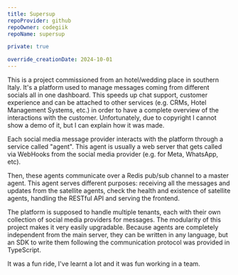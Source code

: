 ```yaml
---
title: Supersup
repoProvider: github
repoOwner: codegiik
repoName: supersup

private: true

override_creationDate: 2024-10-01
---
```


This is a project commissioned from an hotel/wedding place in southern Italy. It's a platform
used to manage messages coming from different socials all in one dashboard. This speeds up
chat support, customer experience and can be attached to other services (e.g. CRMs, Hotel Management Systems, etc.)
in order to have a complete overview of the interactions with the customer. Unfortunately, due to
copyright I cannot show a demo of it, but I can explain how it was made.

Each social media message provider interacts with the platform through a service called "agent". This agent
is usually a web server that gets called via WebHooks from the social media provider (e.g. for Meta, WhatsApp, etc).

Then, these agents communicate over a Redis pub/sub channel to a master agent. This agent serves different purposes:
receiving all the messages and updates from the satellite agents, check the health and existence of satellite agents,
handling the RESTful API and serving the frontend.

The platform is supposed to handle multiple tenants, each with their own collection of social media providers for
messages. The modularity of this project makes it very easily upgradable. Because agents are completely independent
from the main server, they can be written in any language, but an SDK to write them following the communication protocol
was provided in TypeScript.

It was a fun ride, I've learnt a lot and it was fun working in a team.
